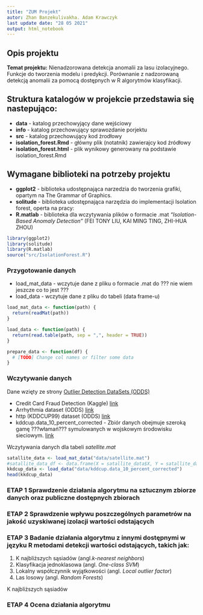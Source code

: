 ```yaml
---
title: "ZUM Projekt"
autor: Zhan Banzekulivakha. Adam Krawczyk
last update date: "28 05 2021"
output: html_notebook
---
```

## Opis projektu
**Temat projektu:** Nienadzorowana detekcja anomalii za lasu izolacyjnego. Funkcje do tworzenia modelu i predykcji. Porównanie z nadzorowaną detekcją anomalii za pomocą dostępnych w R algorytmów klasyfikacji.

## Struktura katalogów w projekcie przedstawia się nastepująco:
* **data** - katalog przechowyjący dane wejściowy
* **info** - katalog przechowujący sprawozdanie porjektu
* **src**  - katalog przechowujący kod żrodłowy
* **isolation_forest.Rmd** - główny plik (notatnik) zawierajcy kod źródłowy
* **isolation_forest.html** - plik wynikowy generowany na podstawie isolation_forest.Rmd

## Wymagane biblioteki na potrzeby projektu

* **ggplot2** - biblioteka udostępnająca narzedzia do tworzenia grafiki, opartym na The Grammar of Graphics.
* **solitude** - biblioteka udostępnająca narzędzia do implementacji Isolation forest, operta na pracy:
* **R.matlab** - biblioteka dla wczytywania plików o formacie .mat
*"Isolation-Based Anomaly Detection"* (FEI TONY LIU, KAI MING TING, ZHI-HUA ZHOU)
```r
library(ggplot2)
library(solitude)
library(R.matlab)
source("src/IsolationForest.R") 
```

### Przygotowanie danych

* load_mat_data - wczytuje dane z pliku o formacie .mat do ??? nie wiem jeszcze co to jest ???
* load_data - wczytuje dane z pliku do tabeli (data frame-u)

```r
load_mat_data <- function(path) {
  return(readMat(path))
}

load_data <- function(path) {
  return(read.table(path, sep = ",", header = TRUE))
}

prepare_data <- function(df) {
  # [TODO] Change col names or filter some data 
}
```

### Wczytywanie danych

Dane wzięty ze strony [Outlier Detection DataSets (ODDS)](http://odds.cs.stonybrook.edu/)

* Credit Card Fraud Detection (Kaggle) [link](https://www.kaggle.com/mlg-ulb/creditcardfraud)
* Arrhythmia dataset (ODDS) [link](http://odds.cs.stonybrook.edu/arrhythmia-dataset/)
* http (KDDCUP99) dataset (ODDS) [link](http://odds.cs.stonybrook.edu/http-kddcup99-dataset/)
* kddcup.data_10_percent_corrected - Zbiór danych obejmuje szeroką gamę ???włamań??? symulowanych w wojskowym środowisku sieciowym. [link](http://kdd.ics.uci.edu/databases/kddcup99/kddcup99.html)

Wczytywania danych dla tabeli *satellite.mat*

```r

satallite_data <- load_mat_data("data/satellite.mat")
#satallite_data_df <- data.frame(X = satallite_data$X, Y = satallite_data$Y)
kkdcup_data <- load_data("data/kddcup.data_10_percent_corrected")
head(kkdcup_data)

```

### **ETAP 1** Sprawdzenie działania algorytmu na sztucznym zbiorze danych oraz publiczne dostępnych zbiorach



### **ETAP 2** Sprawdzenie wpływu poszczególnych parametrów na jakość uzyskiwanej izolacji wartości odstających



### **ETAP 3** Badanie działania algorytmu z innymi dostępnymi w języku R metodami detekcji wartości odstających, takich jak:

1. K najbliższych sąsiadów (angl.*k-nearest neighbors*)
2. Klasyfikacja jednoklasowa (angl. *One-class SVM*)
3. Lokalny współczynnik wyjątkowości (angl. *Local outlier factor*)
4. Las losowy (angl. *Random Forests*)


K najbliższych sąsiadów

### **ETAP 4** Ocena działania algorytmu
